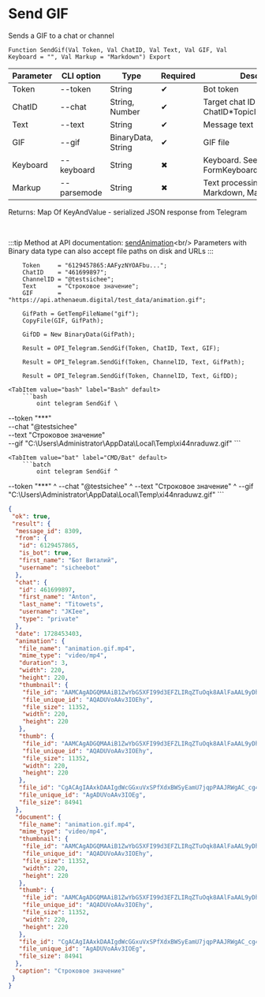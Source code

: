 ﻿---
sidebar_position: 6
---


# Send GIF
 Sends a GIF to a chat or channel



`Function SendGif(Val Token, Val ChatID, Val Text, Val GIF, Val Keyboard = "", Val Markup = "Markdown") Export`

  | Parameter | CLI option | Type | Required | Description |
  |-|-|-|-|-|
  | Token | --token | String | &#x2714; | Bot token |
  | ChatID | --chat | String, Number | &#x2714; | Target chat ID or ChatID*TopicID |
  | Text | --text | String | &#x2714; | Message text |
  | GIF | --gif | BinaryData, String | &#x2714; | GIF file |
  | Keyboard | --keyboard | String | &#x2716; | Keyboard. See FormKeyboardFromButtonArray |
  | Markup | --parsemode | String | &#x2716; | Text processing type (HTML, Markdown, MarkdownV2) |

  
  Returns:  Map Of KeyAndValue - serialized JSON response from Telegram

<br/>

:::tip
Method at API documentation: [sendAnimation](https://core.telegram.org/bots/api#sendanimation)&lt;br/&gt;
Parameters with Binary data type can also accept file paths on disk and URLs
:::
<br/>


```bsl title="1C:Enterprise/OneScript code example"
    Token     = "6129457865:AAFyzNYOAFbu...";
    ChatID    = "461699897";
    ChannelID = "@testsichee";
    Text      = "Строковое значение";
    GIF       = "https://api.athenaeum.digital/test_data/animation.gif";

    GifPath = GetTempFileName("gif");
    CopyFile(GIF, GifPath);

    GifDD = New BinaryData(GifPath);

    Result = OPI_Telegram.SendGif(Token, ChatID, Text, GIF);

    Result = OPI_Telegram.SendGif(Token, ChannelID, Text, GifPath);

    Result = OPI_Telegram.SendGif(Token, ChannelID, Text, GifDD);
```
 

 <Tabs>
  
    <TabItem value="bash" label="Bash" default>
        ```bash
            oint telegram SendGif \
 --token "***" \
 --chat "@testsichee" \
 --text "Строковое значение" \
 --gif "C:\Users\Administrator\AppData\Local\Temp\xi44nraduwz.gif"
        ```
    </TabItem>
  
    <TabItem value="bat" label="CMD/Bat" default>
        ```batch
            oint telegram SendGif ^
 --token "***" ^
 --chat "@testsichee" ^
 --text "Строковое значение" ^
 --gif "C:\Users\Administrator\AppData\Local\Temp\xi44nraduwz.gif"
        ```
    </TabItem>
</Tabs>


```json title="Result"
{
 "ok": true,
 "result": {
  "message_id": 8309,
  "from": {
   "id": 6129457865,
   "is_bot": true,
   "first_name": "Бот Виталий",
   "username": "sicheebot"
  },
  "chat": {
   "id": 461699897,
   "first_name": "Anton",
   "last_name": "Titowets",
   "username": "JKIee",
   "type": "private"
  },
  "date": 1728453403,
  "animation": {
   "file_name": "animation.gif.mp4",
   "mime_type": "video/mp4",
   "duration": 3,
   "width": 220,
   "height": 220,
   "thumbnail": {
    "file_id": "AAMCAgADGQMAAiB1ZwYbG5XFI99d3EFZLIRqZTuOqk8AAlFaAAL9yDhI7o6IErbGQG0BAAdtAAM2BA",
    "file_unique_id": "AQADUVoAAv3IOEhy",
    "file_size": 11352,
    "width": 220,
    "height": 220
   },
   "thumb": {
    "file_id": "AAMCAgADGQMAAiB1ZwYbG5XFI99d3EFZLIRqZTuOqk8AAlFaAAL9yDhI7o6IErbGQG0BAAdtAAM2BA",
    "file_unique_id": "AQADUVoAAv3IOEhy",
    "file_size": 11352,
    "width": 220,
    "height": 220
   },
   "file_id": "CgACAgIAAxkDAAIgdWcGGxuVxSPfXdxBWSyEamU7jqpPAAJRWgAC_cg4SO6OiBK2xkBtNgQ",
   "file_unique_id": "AgADUVoAAv3IOEg",
   "file_size": 84941
  },
  "document": {
   "file_name": "animation.gif.mp4",
   "mime_type": "video/mp4",
   "thumbnail": {
    "file_id": "AAMCAgADGQMAAiB1ZwYbG5XFI99d3EFZLIRqZTuOqk8AAlFaAAL9yDhI7o6IErbGQG0BAAdtAAM2BA",
    "file_unique_id": "AQADUVoAAv3IOEhy",
    "file_size": 11352,
    "width": 220,
    "height": 220
   },
   "thumb": {
    "file_id": "AAMCAgADGQMAAiB1ZwYbG5XFI99d3EFZLIRqZTuOqk8AAlFaAAL9yDhI7o6IErbGQG0BAAdtAAM2BA",
    "file_unique_id": "AQADUVoAAv3IOEhy",
    "file_size": 11352,
    "width": 220,
    "height": 220
   },
   "file_id": "CgACAgIAAxkDAAIgdWcGGxuVxSPfXdxBWSyEamU7jqpPAAJRWgAC_cg4SO6OiBK2xkBtNgQ",
   "file_unique_id": "AgADUVoAAv3IOEg",
   "file_size": 84941
  },
  "caption": "Строковое значение"
 }
}
```
